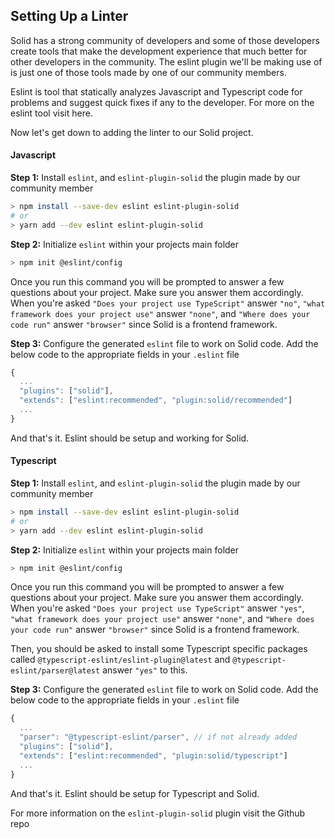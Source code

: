 
<Title>Linting</Title>

## Setting Up a Linter 
Solid has a strong community of developers and some of those developers create tools that make the development experience that much better for other developers in the community. The eslint plugin we'll be making use of is just one of those tools made by one of our community members.

<Aside>
  Eslint is tool that statically analyzes Javascript and Typescript code for problems and suggest quick fixes if any to the developer. For more on the eslint tool visit <Link href="https://eslint.org/" target="_blank">here</Link>.
</Aside>

Now let's get down to adding the linter to our Solid project.

#### Javascript
**Step 1:** Install `eslint`, and `eslint-plugin-solid` the plugin made by our community member

```bash
> npm install --save-dev eslint eslint-plugin-solid
# or
> yarn add --dev eslint eslint-plugin-solid
```

**Step 2:** Initialize `eslint` within your projects main folder
```bash
> npm init @eslint/config
```
Once you run this command you will be prompted to answer a few questions about your project. Make sure you answer them accordingly. When you're asked `"Does your project use TypeScript"` answer `"no"`, `"what framework does your project use"` answer `"none"`, and `"Where does your code run"` answer `"browser"` since Solid is a frontend framework.

**Step 3:** Configure the generated `eslint` file to work on Solid code. Add the below code to the appropriate fields in your `.eslint` file
```js
{
  ...
  "plugins": ["solid"],
  "extends": ["eslint:recommended", "plugin:solid/recommended"]
  ...
}
```

And that's it. Eslint should be setup and working for Solid.

#### Typescript
**Step 1:** Install `eslint`, and `eslint-plugin-solid` the plugin made by our community member

```bash
> npm install --save-dev eslint eslint-plugin-solid
# or
> yarn add --dev eslint eslint-plugin-solid
```

**Step 2:** Initialize `eslint` within your projects main folder
```bash
> npm init @eslint/config
```
Once you run this command you will be prompted to answer a few questions about your project. Make sure you answer them accordingly. When you're asked `"Does your project use TypeScript"` answer `"yes"`, `"what framework does your project use"` answer `"none"`, and `"Where does your code run"` answer `"browser"` since Solid is a frontend framework.

Then, you should be asked to install some Typescript specific packages called `@typescript-eslint/eslint-plugin@latest` and `@typescript-eslint/parser@latest` answer `"yes"` to this.

**Step 3:** Configure the generated `eslint` file to work on Solid code. Add the below code to the appropriate fields in your `.eslint` file
```js
{
  ...
  "parser": "@typescript-eslint/parser", // if not already added
  "plugins": ["solid"],
  "extends": ["eslint:recommended", "plugin:solid/typescript"]
  ...
}
```

And that's it. Eslint should be setup for Typescript and Solid.

<Aside>
  For more information on the <code>eslint-plugin-solid</code> plugin visit the <Link href="https://github.com/solidjs-community/eslint-plugin-solid" target="_blank"> Github repo</Link>
</Aside>